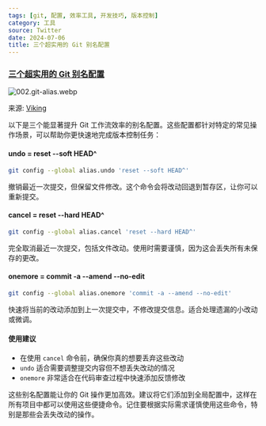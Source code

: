 ```yaml
---
tags: [git, 配置, 效率工具, 开发技巧, 版本控制]
category: 工具
source: Twitter
date: 2024-07-06
title: 三个超实用的 Git 别名配置
---
```


### [三个超实用的 Git 别名配置](https://x.com/vikingmute/status/1809039941915324622)

![002.git-alias.webp](https://img.mengpeng.tech/i/2024/11/24/6742f9ad78447.webp)

来源: [Viking](https://x.com/vikingmute/status/1809039941915324622)  

以下是三个能显著提升 Git 工作流效率的别名配置。这些配置都针对特定的常见操作场景，可以帮助你更快速地完成版本控制任务：

#### undo = reset --soft HEAD^

```bash
git config --global alias.undo 'reset --soft HEAD^'
```

撤销最近一次提交，但保留文件修改。这个命令会将改动回退到暂存区，让你可以重新提交。

#### cancel = reset --hard HEAD^

```bash
git config --global alias.cancel 'reset --hard HEAD^'
```

完全取消最近一次提交，包括文件改动。使用时需要谨慎，因为这会丢失所有未保存的更改。

#### onemore = commit -a --amend --no-edit

```bash
git config --global alias.onemore 'commit -a --amend --no-edit'
```

快速将当前的改动添加到上一次提交中，不修改提交信息。适合处理遗漏的小改动或微调。

#### 使用建议

-   在使用 `cancel` 命令前，确保你真的想要丢弃这些改动
-   `undo` 适合需要调整提交内容但不想丢失改动的情况
-   `onemore` 非常适合在代码审查过程中快速添加反馈修改

这些别名配置能让你的 Git 操作更加高效。建议将它们添加到全局配置中，这样在所有项目中都可以使用这些便捷命令。记住要根据实际需求谨慎使用这些命令，特别是那些会丢失改动的操作。
